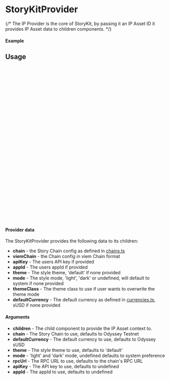 

<Meta of={StoryKitProviderStory} title="Providers/StoryKitProvider" />

# StoryKitProvider

{/* The IP Provider is the core of StoryKit, by passing it an IP Asset ID it provides IP Asset data to children components. */}

#### Example

<Canvas of={StoryKitProviderStory.Odyssey} />

<Controls />

## Usage

```ts
// wrap your app with the StoryKitProvider

import { StoryKitProvider } from "@storyprotocol/storykit"
import ExampleComponent from './ExampleComponent'

const ExampleApp = () => {
  return (
    <StoryKitProvider
      chain={STORYKIT_SUPPORTED_CHAIN.STORY_MAINNET}
    >
      <ExampleComponent />
    </StoryKitProvider>
  );
};

export default ExampleApp;
```

```ts
import { useStoryKitContext } from "@storyprotocol/storykit"

const ExampleComponent = () => {

  const { defaultCurrency, chain } = useStoryKitContext()

  return (
    <div className="flex flex-col bg-background">
      <div className="text-sm text-foreground">name: {chain.name}</div>
      <div className="text-sm text-foreground">currency name: {defaultCurrency.name}</div>
      ...
    </div>
  );
};

export default ExampleComponent;
```

#### Provider data

The StoryKitProvider provides the following data to its children:

- **chain** - the Story Chain config as defined in [chains.ts](https://github.com/storyprotocol/storykit/blob/main/packages/storykit/src/constants/chains.ts)
- **viemChain** - the Chain config in viem Chain format
- **apiKey** - The users API key if provided
- **appId** - The users appId if provided
- **theme** - The style theme, 'default' if none provided
- **mode** - The style mode, 'light', 'dark' or undefined, will default to system if none provided
- **themeClass** - The theme class to use if user wants to overwrite the theme mode
- **defaultCurrency** - The default currency as defined in [currencies.ts](https://github.com/storyprotocol/storykit/blob/main/packages/storykit/src/constants/currencies.ts), sUSD if none provided

#### Arguments

- **children** - The child component to provide the IP Asset context to.
- **chain** - The Story Chain to use, defaults to Odyssey Testnet
- **defaultCurrency** - The default currency to use, defaults to Odyssey sUSD
- **theme** - The style theme to use, defaults to 'default'
- **mode** - 'light' and 'dark' mode, undefined defaults to system preference
- **rpcUrl** - The RPC URL to use, defaults to the chain's RPC URL
- **apiKey** - The API key to use, defaults to undefined
- **appId** - The appId to use, defaults to undefined
